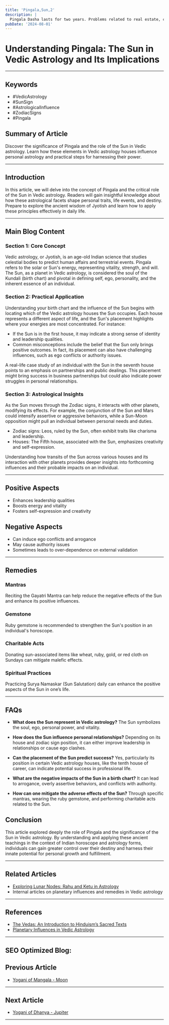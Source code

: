 ```yaml
---
title: 'Pingala,Sun,2'
description: |
  Pingala Dasha lasts for two years. Problems related to real estate, concerns about one's brother, mental distress, inauspicious news, loss, humiliation, and illness occur.
pubDate: '2024-08-01'
---
```


# Understanding Pingala: The Sun in Vedic Astrology and Its Implications

---

## Keywords
- #VedicAstrology
- #SunSign
- #AstrologicalInfluence
- #ZodiacSigns
- #Pingala

## Summary of Article
Discover the significance of Pingala and the role of the Sun in Vedic astrology. Learn how these elements in Vedic astrology houses influence personal astrology and practical steps for harnessing their power.

---

## Introduction
In this article, we will delve into the concept of Pingala and the critical role of the Sun in Vedic astrology. Readers will gain insightful knowledge about how these astrological facets shape personal traits, life events, and destiny. Prepare to explore the ancient wisdom of Jyotish and learn how to apply these principles effectively in daily life.

---

## Main Blog Content

### Section 1: Core Concept
Vedic astrology, or Jyotish, is an age-old Indian science that studies celestial bodies to predict human affairs and terrestrial events. Pingala refers to the solar or Sun's energy, representing vitality, strength, and will. The Sun, as a planet in Vedic astrology, is considered the soul of the Kundali (birth chart) and pivotal in defining self, ego, personality, and the inherent essence of an individual.

### Section 2: Practical Application
Understanding your birth chart and the influence of the Sun begins with locating which of the Vedic astrology houses the Sun occupies. Each house represents a different aspect of life, and the Sun's placement highlights where your energies are most concentrated. For instance:
- If the Sun is in the first house, it may indicate a strong sense of identity and leadership qualities.
- Common misconceptions include the belief that the Sun only brings positive outcomes. In fact, its placement can also have challenging influences, such as ego conflicts or authority issues.

A real-life case study of an individual with the Sun in the seventh house points to an emphasis on partnerships and public dealings. This placement might bring success in business partnerships but could also indicate power struggles in personal relationships.

### Section 3: Astrological Insights
As the Sun moves through the Zodiac signs, it interacts with other planets, modifying its effects. For example, the conjunction of the Sun and Mars could intensify assertive or aggressive behaviors, while a Sun-Moon opposition might pull an individual between personal needs and duties.
- Zodiac signs: Leos, ruled by the Sun, often exhibit traits like charisma and leadership.
- Houses: The Fifth house, associated with the Sun, emphasizes creativity and self-expression.

Understanding how transits of the Sun across various houses and its interaction with other planets provides deeper insights into forthcoming influences and their probable impacts on an individual.

---

## Positive Aspects
- Enhances leadership qualities
- Boosts energy and vitality
- Fosters self-expression and creativity

## Negative Aspects
- Can induce ego conflicts and arrogance
- May cause authority issues
- Sometimes leads to over-dependence on external validation

---

## Remedies

### Mantras
Reciting the Gayatri Mantra can help reduce the negative effects of the Sun and enhance its positive influences.

### Gemstone
Ruby gemstone is recommended to strengthen the Sun's position in an individual's horoscope.

### Charitable Acts
Donating sun-associated items like wheat, ruby, gold, or red cloth on Sundays can mitigate malefic effects.

### Spiritual Practices
Practicing Surya Namaskar (Sun Salutation) daily can enhance the positive aspects of the Sun in one’s life.

---

## FAQs
- **What does the Sun represent in Vedic astrology?**
  The Sun symbolizes the soul, ego, personal power, and vitality.

- **How does the Sun influence personal relationships?**
  Depending on its house and zodiac sign position, it can either improve leadership in relationships or cause ego clashes.

- **Can the placement of the Sun predict success?**
  Yes, particularly its position in certain Vedic astrology houses, like the tenth house of career, can indicate potential success in professional life.

- **What are the negative impacts of the Sun in a birth chart?**
  It can lead to arrogance, overly assertive behaviors, and conflicts with authority.

- **How can one mitigate the adverse effects of the Sun?**
  Through specific mantras, wearing the ruby gemstone, and performing charitable acts related to the Sun.

## Conclusion
This article explored deeply the role of Pingala and the significance of the Sun in Vedic astrology. By understanding and applying these ancient teachings in the context of Indian horoscope and astrology forms, individuals can gain greater control over their destiny and harness their innate potential for personal growth and fulfillment.

---

## Related Articles
- [Exploring Lunar Nodes: Rahu and Ketu in Astrology](link)
- Internal articles on planetary influences and remedies in Vedic astrology

---

## References
- [The Vedas: An Introduction to Hinduism’s Sacred Texts](https://www.vedictexts.gov.in)
- [Planetary Influences in Vedic Astrology](https://www.astrologicalinsights.org)

---

SEO Optimized Blog:
---

## Previous Article
- [Yogani of Mangala - Moon](/blogs-md/0402_Yogini_Dasha/0501_Mangala_Moon_1.mdx)

---

## Next Article
- [Yogani of Dhanya - Jupiter](/blogs-md/0402_Yogini_Dasha/0503_Dhanya_Jupiter_3.mdx)

---
